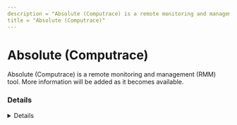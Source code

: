 ```yaml
---
description = "Absolute (Computrace) is a remote monitoring and management (RMM) tool. More information will be added as it becomes available."
title = "Absolute (Computrace)"
---
```




# Absolute (Computrace)

Absolute (Computrace) is a remote monitoring and management (RMM) tool. More information will be added as it becomes available.

### Details
<Details author={""}
         category={""}
         created={""}
         website={""}
         lastModified={"2024-06-18"}
         privileges={""}
         free={ false }
         verification={ false }
/>

#### Installation Paths
<Card code={ ["rpcnet.exe", "ctes.exe", "ctespersitence.exe", "cteshostsvc.exe", "rpcld.exe"] }/>





### Forensic Artifacts




#### Network Artifacts
<EuiSpacer size="xl"/>
<NetworkArtifactsTable data={ [{"Description": "Known remote domains", "Domains": ["*search.namequery.com", "*server.absolute.com"], "Ports": []}] }/>




### Detections
- Detects potential network activity of Absolute (Computrace) RMM tool
  - [Sigma Rule](https://github.com/magicsword-io/LOLRMM/blob/main/detections/sigma/absolute__computrace__network_sigma.yml)
- Detects potential processes activity of Absolute (Computrace) RMM tool
  - [Sigma Rule](https://github.com/magicsword-io/LOLRMM/blob/main/detections/sigma/absolute__computrace__processes_sigma.yml)

### References
- [https://community.absolute.com/s/article/Understanding-Absolutes-Endpoint-Agents-Rpcnet-CTES-and-search-namequery-com](https://community.absolute.com/s/article/Understanding-Absolutes-Endpoint-Agents-Rpcnet-CTES-and-search-namequery-com)

